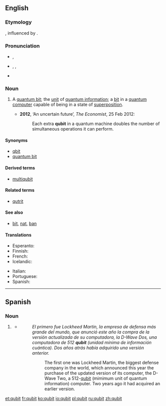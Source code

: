 ==English==
{{wikipedia}}

===Etymology===
{{blend|quantum|bit}}, influenced by {{term|cubit}}.

===Pronunciation===
* {{a|UK}} {{IPA|/ˈkjuːbɪt/}}, {{X-SAMPA|/"kju:bIt/}}
* {{a|US}} {{enPR|kyo͞o'bĭt}}, {{IPA|/ˈkjubɪt/}}, {{X-SAMPA|/"kjubIt/}}
* {{homophones|lang=en|cubit}}

===Noun===
{{en-noun}}

# {{context|computing}} A [[quantum bit]]; the [[unit]] of [[quantum information]]; a [[bit]] in a [[quantum computer]] capable of being in a state of [[superposition]].
#* '''2012''', ‘An uncertain future’, ''The Economist'', 25 Feb 2012:
#*: Each extra '''qubit''' in a quantum machine doubles the number of simultaneous operations it can perform.

====Synonyms====
* [[qbit]]
* [[quantum bit]]

====Derived terms====
* [[multiqubit]]

====Related terms====
* [[qutrit]]

====See also====
* [[bit]], [[nat]], [[ban]]

====Translations====
{{trans-top|quantum bit}}
* Esperanto: {{t-|eo|kvantumbito}}
* Finnish: {{t-|fi|kubitti}}
* French: {{t+|fr|qubit|m}}
* Icelandic: {{t-|is|skammtabiti|m}}
{{trans-mid}}
* Italian: {{t-|it|qubit|m}}
* Portuguese: {{t-|pt|qubit|m}}
* Spanish: {{t-|es|qubit|m}}
{{trans-bottom}}

----

==Spanish==
{{wikipedia|lang=es}}

===Noun===
{{es-noun|m}}

# {{context|computing}} {{l/en|qubit}} 
#* {{quote-web
    | date = 2013-05-19
    | author = BBC Mundo
    | title = Por qué Google y el Pentágono quieren computadoras cuánticas
    | site = elcomercio.pe
    | url = http://elcomercio.pe/actualidad/1578464/noticia-que-google-pentagono-quieren-computadoras-cuanticas
    | accessdate = 2013-05-26 
}}
#*: ''El primero fue Lockheed Martin, la empresa de defensa más grande del mundo, que anunció este año la compra de la versión actualizada de su computadora, la D-Wave Dos, una computadora de 512 '''qubit''' (unidad mínima de información cuántica). Dos años atrás había adquirido una versión anterior.''
#*:: The first one was Lockheed Martin, the biggest defense company in the world, which announced this year the purchase of the updated version of its computer, the D-Wave Two, a 512-<u>qubit</u> (mimimum unit of quantum information) computer. Two years ago it had acquired an earlier version.

[[et:qubit]]
[[fr:qubit]]
[[ko:qubit]]
[[io:qubit]]
[[pl:qubit]]
[[ru:qubit]]
[[zh:qubit]]